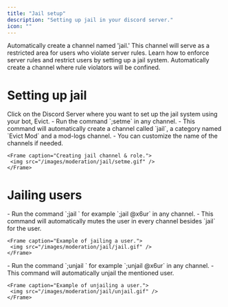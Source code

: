 ```yaml
---
title: "Jail setup"
description: "Setting up jail in your discord server."
icon: ""
---
```


<CardGroup cols={2}>
  <Card title="Jail setup" icon="handcuffs" href="#setting-up-jail">
       Automatically create a channel named 'jail.' This channel will serve as a restricted area for users who violate server rules.
  </Card>
  <Card title="How to jail a user" icon="question" href="#jailing-users">
  Learn how to enforce server rules and restrict users by setting up a jail system. Automatically create a channel where rule violators will be confined.
  </Card>
</CardGroup>


# Setting up jail

<Steps>
  <Step title="Head over to your Discord Server">
    Click on the Discord Server where you want to set up the jail system using your bot, Evict.
  </Step>
  <Step title="Configuring Jail">
    - Run the command `;setme` in any channel.
    - This command will automatically create a channel called `jail`, a category named `Evict Mod` and a mod-logs channel.
    - You can customize the name of the channels if needed.

    <Frame caption="Creating jail channel & role.">
     <img src="/images/moderation/jail/setme.gif" />
    </Frame>
  </Step>
</Steps>

# Jailing users

<Steps>
  <Step title="Configuring Jail">
    - Run the command `;jail <user>` for example `;jail @x6ur` in any channel.
    - This command will automatically mutes the user in every channel besides `jail` for the user.

    <Frame caption="Example of jailing a user.">
     <img src="/images/moderation/jail/jail.gif" />
    </Frame>
  </Step>
    <Step title="Unjaling a user">
    - Run the command `;unjail <user>` for example `;unjail @x6ur` in any channel.
    - This command will automatically unjail the mentioned user.

    <Frame caption="Example of unjailing a user.">
     <img src="/images/moderation/jail/unjail.gif" />
    </Frame>
  </Step>
</Steps>